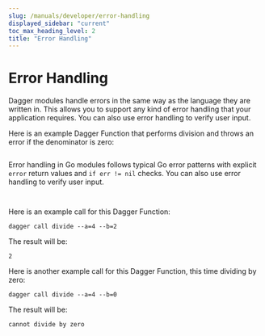 ```yaml
---
slug: /manuals/developer/error-handling
displayed_sidebar: "current"
toc_max_heading_level: 2
title: "Error Handling"
---
```



# Error Handling

Dagger modules handle errors in the same way as the language they are written in. This allows you to support any kind of error handling that your application requires. You can also use error handling to verify user input.

Here is an example Dagger Function that performs division and throws an error if the denominator is zero:

<Tabs groupId="language">
<TabItem value="Go">

```go file=./snippets/error-handling/go/main.go
```

Error handling in Go modules follows typical Go error patterns with explicit `error` return values and `if err != nil` checks. You can also use error handling to verify user input.

</TabItem>
<TabItem value="Python">

```python file=./snippets/error-handling/python/main.py
```

</TabItem>
<TabItem value="TypeScript">

```typescript file=./snippets/error-handling/typescript/index.ts
```

</TabItem>
</Tabs>

Here is an example call for this Dagger Function:

```shell
dagger call divide --a=4 --b=2
```

The result will be:

```
2
```

Here is another example call for this Dagger Function, this time dividing by zero:

```shell
dagger call divide --a=4 --b=0
```

The result will be:

```
cannot divide by zero
```
